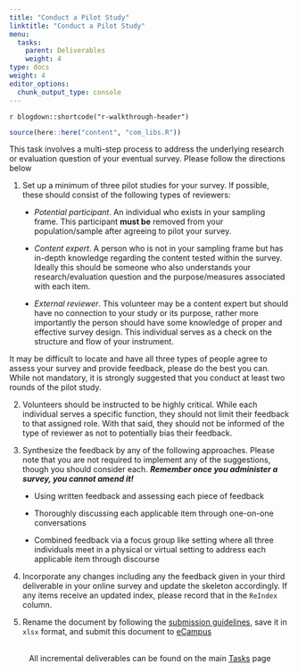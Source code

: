 ```yaml
---
title: "Conduct a Pilot Study"
linktitle: "Conduct a Pilot Study"
menu:
  tasks:
    parent: Deliverables
    weight: 4
type: docs
weight: 4
editor_options: 
  chunk_output_type: console
---
```


`r blogdown::shortcode("r-walkthrough-header")`

```r
source(here::here("content", "com_libs.R"))
```

<style>
ul {
    margin-left: 1.5em
}
</style>

This task involves a multi-step process to address the underlying research or evaluation question of your eventual survey. Please follow the directions below

1. Set up a minimum of three pilot studies for your survey. If possible, these should consist of the following types of reviewers:

  + *Potential participant*. An individual who exists in your sampling frame. This participant **must be** removed from your population/sample after agreeing to pilot your survey.
  
  + *Content expert*. A person who is not in your sampling frame but has in-depth knowledge regarding the content tested within the survey. Ideally this should be someone who also understands your research/evaluation question and the purpose/measures associated with each item.
  
  + *External reviewer*. This volunteer may be a content expert but should have no connection to your study or its purpose, rather more importantly the person should have some knowledge of proper and effective survey design. This individual serves as a check on the structure and flow of your instrument.
  
  It may be difficult to locate and have all three types of people agree to assess your survey and provide feedback, please do the best you can. While not mandatory, it is strongly suggested that you conduct at least two rounds of the pilot study.

2. Volunteers should be instructed to be highly critical. While each individual serves a specific function, they should not limit their feedback to that assigned role. With that said, they should not be informed of the type of reviewer as not to potentially bias their feedback.

3. Synthesize the feedback by any of the following approaches. Please note that you are not required to implement any of the suggestions, though you should consider each. ***Remember once you administer a survey, you cannot amend it!*** 

  + Using written feedback and assessing each piece of feedback
  
  + Thoroughly discussing each applicable item through one-on-one conversations
  
  + Combined feedback via a focus group like setting where all three individuals meet in a physical or virtual setting to address each applicable item through discourse

4. Incorporate any changes including any the feedback given in your third deliverable in your online survey and update the skeleton accordingly. If any items receive an updated index, please record that in the `ReIndex` column.   

5. Rename the document by following the [submission guidelines](/tasks/#submission-formatting), save it in `xlsx` format, and submit this document to <a target="_blank" href="https://ecampus.wvu.edu/">eCampus</a><br><br>

<center>
<p id="rounded_corners">
All incremental deliverables can be found on the main <a href="/tasks/#deliverables">Tasks</a> page
<p>
</center>
